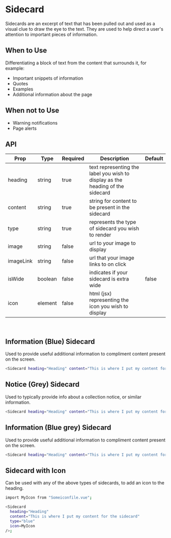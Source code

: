 
<Meta title="Sidecard" component={Sidecard} />

# Sidecard

Sidecards are an excerpt of text that has been pulled out and used as a visual clue
to draw the eye to the text. They are used to help direct a user's attention
to important pieces of information.

## When to Use

Differentiating a block of text from the content that surrounds it, for example:

- Important snippets of information
- Quotes
- Examples
- Additional information about the page

## When not to Use

- Warning notifications
- Page alerts

## API

| Prop      | Type    | Required | Description                                                                    | Default |
| --------- | ------- | -------- | ------------------------------------------------------------------------------ | ------- |
| heading   | string  | true     | text representing the label you wish to display as the heading of the sidecard |         |
| content   | string  | true     | string for content to be present in the sidecard                               |         |
| type      | string  | true     | represents the type of sidecard you wish to render                             |         |
| image     | string  | false    | url to your image to display                                                   |         |
| imageLink | string  | false    | url that your image links to on click                                          |         |
| isWide    | boolean | false    | indicates if your sidecard is extra wide                                       | false   |
| icon      | element | false    | html (jsx) representing the icon you wish to display                           |         |

<br />

## Information (Blue) Sidecard

Used to provide useful additional information to compliment content present on the screen.

<Story name="Information (Blue) Sidecard" id="sidecard--blue"></Story>

```bash
<Sidecard heading="Heading" content="This is where I put my content for the sidecard" type="blue" />;
```

## Notice (Grey) Sidecard

Used to typically provide info about a collection notice, or similar information.

<Story name="Notice (Grey) Sidecard" id="sidecard--grey"></Story>

```bash
<Sidecard heading="Heading" content="This is where I put my content for the sidecard" type="grey" />;
```

## Information (Blue grey) Sidecard

Used to provide useful additional information to compliment content present on the screen.

<Story name="Information (Blue grey) Sidecard" id="sidecard--blue-grey"></Story>

```bash
<Sidecard heading="Heading" content="This is where I put my content for the sidecard" type="bluegrey" />;
```

## Sidecard with Icon

Can be used with any of the above types of sidecards, to add an icon to the heading.

<Story name="Sidecard with Icon" id="sidecard--with-icon"></Story>

```bash
import MyIcon from "Someiconfile.vue";

<Sidecard
  heading="Heading"
  content="This is where I put my content for the sidecard"
  type="blue"
  icon=MyIcon
/>;
```
